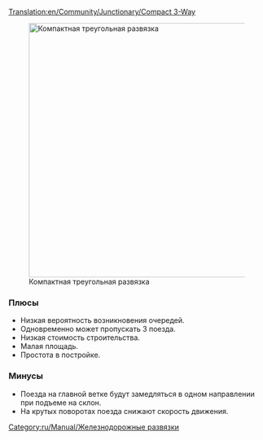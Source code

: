 [[Translation:en/Community/Junctionary/Compact 3-Way]]
{{ru/Community/Junctionary/Меню развязки}}

[[File:en/Community/Junctionary/Compact 3 way.png|thumb|500px|none|Компактная треугольная развязка]]

=== Плюсы===
*Низкая вероятность возникновения очередей.
*Одновременно может пропускать 3 поезда.
*Низкая стоимость строительства.
*Малая площадь.
*Простота в постройке.

=== Минусы===
*Поезда на главной ветке будут замедляться в одном направлении при подъеме на склон.
*На крутых поворотах поезда снижают скорость движения.

[[Category:ru/Manual/Железнодорожные развязки]]
